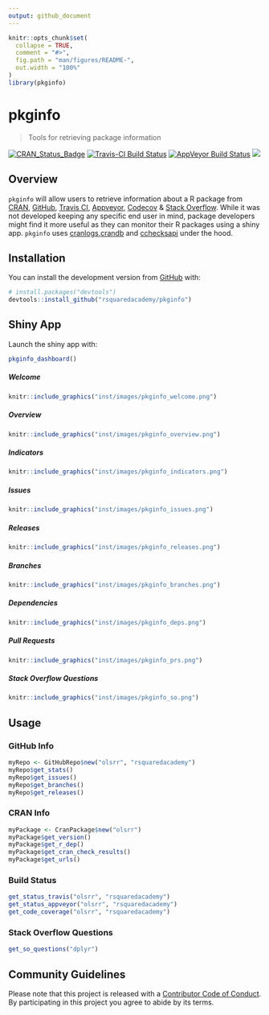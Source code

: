 ```yaml
---
output: github_document
---
```


<!-- README.md is generated from README.Rmd. Please edit that file -->

```r
knitr::opts_chunk$set(
  collapse = TRUE,
  comment = "#>",
  fig.path = "man/figures/README-",
  out.width = "100%"
)
library(pkginfo)
```
# pkginfo

> Tools for retrieving package information

[![CRAN\_Status\_Badge](https://www.r-pkg.org/badges/version/pkginfo)](https://cran.r-project.org/package=pkginfo) 
[![Travis-CI Build Status](https://travis-ci.org/rsquaredacademy/pkginfo.svg?branch=master)](https://travis-ci.org/rsquaredacademy/pkginfo) [![AppVeyor Build Status](https://ci.appveyor.com/api/projects/status/github/rsquaredacademy/pkginfo?branch=master&svg=true)](https://ci.appveyor.com/project/aravindhebbali/pkginfo) ![](https://img.shields.io/badge/lifecycle-experimental-orange.svg)

## Overview

`pkginfo` will allow users to retrieve information about a R package from [CRAN](https://cran.r-project.org/), [GitHub](https://github.com/), [Travis CI](https://travis-ci.org/), [Appveyor](https://ci.appveyor.com/), [Codecov](https://codecov.io/) & [Stack Overflow](https://stackoverflow.com/). While it was not developed keeping any specific end user in mind, package developers might find it more useful as they can monitor their R packages using a shiny app. `pkginfo` uses [cranlogs](https://cranlogs.r-pkg.org/),[crandb](https://github.com/r-hub/crandb) and [cchecksapi](https://github.com/ropenscilabs/cchecksapi) under the hood.
                                                                                

## Installation

You can install the development version from [GitHub](https://github.com/) with:

``` r
# install.packages("devtools")
devtools::install_github("rsquaredacademy/pkginfo")
```

## Shiny App

Launch the shiny app with:

```r
pkginfo_dashboard()
```		

##### Welcome

```r
knitr::include_graphics("inst/images/pkginfo_welcome.png")
```

##### Overview

```r
knitr::include_graphics("inst/images/pkginfo_overview.png")
```

##### Indicators

```r
knitr::include_graphics("inst/images/pkginfo_indicators.png")
```

##### Issues

```r
knitr::include_graphics("inst/images/pkginfo_issues.png")
```

##### Releases

```r
knitr::include_graphics("inst/images/pkginfo_releases.png")
```

##### Branches

```r
knitr::include_graphics("inst/images/pkginfo_branches.png")
```

##### Dependencies

```r
knitr::include_graphics("inst/images/pkginfo_deps.png")
```

##### Pull Requests

```r
knitr::include_graphics("inst/images/pkginfo_prs.png")
```

##### Stack Overflow Questions

```r
knitr::include_graphics("inst/images/pkginfo_so.png")
```

## Usage

### GitHub Info

```r
myRepo <- GitHubRepo$new("olsrr", "rsquaredacademy")
myRepo$get_stats()
myRepo$get_issues()
myRepo$get_branches()
myRepo$get_releases()
```

### CRAN Info

```r
myPackage <- CranPackage$new("olsrr")
myPackage$get_version()
myPackage$get_r_dep()
myPackage$get_cran_check_results()
myPackage$get_urls()
```

### Build Status

```r
get_status_travis("olsrr", "rsquaredacademy")
get_status_appveyor("olsrr", "rsquaredacademy")
get_code_coverage("olsrr", "rsquaredacademy")
```

### Stack Overflow Questions

```r
get_so_questions("dplyr")
```

## Community Guidelines

Please note that this project is released with a [Contributor Code of Conduct](CODE_OF_CONDUCT.md).
By participating in this project you agree to abide by its terms.
